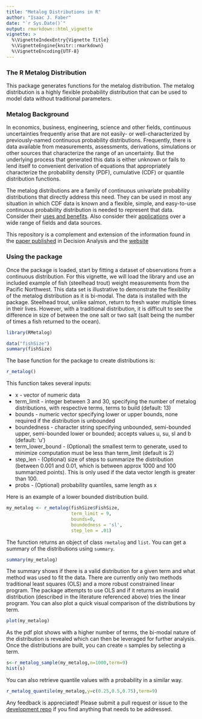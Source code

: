 ```yaml
---
title: "Metalog Distributions in R"
author: "Isaac J. Faber"
date: "`r Sys.Date()`"
output: rmarkdown::html_vignette
vignette: >
  %\VignetteIndexEntry{Vignette Title}
  %\VignetteEngine{knitr::rmarkdown}
  %\VignetteEncoding{UTF-8}
---
```


### The R Metalog Distribution

This package generates functions for the metalog distribution.  The metalog distribution is a highly flexible probability distribution that can be used to model data without traditional parameters.

### Metalog Background

In economics, business, engineering, science and other fields, continuous uncertainties frequently arise that are not easily- or well-characterized by previously-named continuous probability distributions. Frequently, there is data available from measurements, assessments, derivations, simulations or other sources that characterize the range of an uncertainty. But the underlying process that generated this data is either unknown or fails to lend itself to convenient derivation of equations that appropriately characterize the probability density (PDF), cumulative (CDF) or quantile distribution functions.

The metalog distributions are a family of continuous univariate probability distributions that directly address this need. They can be used in most any situation in which CDF data is known and a flexible, simple, and easy-to-use continuous probability distribution is needed to represent that data. Consider their [uses and benefits](http://www.metalogdistributions.com/usesbenefits.html).  Also consider their [applications](http://www.metalogdistributions.com/applicationsdata.html) over a wide range of fields and data sources.

This repository is a complement and extension of the information found in the [paper published](http://pubsonline.informs.org/doi/abs/10.1287/deca.2016.0338) in Decision Analysis and the [website](http://www.metalogdistributions.com/)

### Using the package

Once the package is loaded, start by fitting a dataset of observations from a continuous distribution.  For this vignette, we will load the library and use an included example of fish (steelhead trout) weight measurements from the Pacific Northwest.  This data set is illustrative to demonstrate the flexibility of the metalog distribution as it is bi-modal.  The data is installed with the package. Steelhead trout, unlike salmon, return to fresh water multiple times in their lives. However, with a traditional distribution, it is difficult to see the difference in size of between the one salt or two salt (salt being the number of times a fish returned to the ocean).

```r
library(RMetalog)

data("fishSize")
summary(fishSize)
```

The base function for the package to create distributions is:

```r
r_metalog()
```

This function takes several inputs:

* x - vector of numeric data
* term_limit - integer between 3 and 30, specifying the number of metalog distributions, with respective terms, terms to build (default: 13)
* bounds - numeric vector specifying lower or upper bounds, none required if the distribution is unbounded
* boundedness - character string specifying unbounded, semi-bounded upper, semi-bounded lower or bounded; accepts values u, su, sl and b (default: 'u')
* term_lower_bound - (Optional) the smallest term to generate, used to minimize computation must be less than term_limit (default is 2)
* step_len - (Optional) size of steps to summarize the distribution (between 0.001 and 0.01, which is between approx 1000 and 100 summarized points). This is only used if the data vector length is greater than 100.
* probs - (Optional) probability quantiles, same length as x

Here is an example of a lower bounded distribution build.

```r
my_metalog <- r_metalog(fishSize$FishSize,
                        term_limit = 9,
                        bounds=0,
                        boundedness = 'sl',
                        step_len = .01)
```

The function returns an object of class `rmetalog` and `list`. You can get a summary of the distributions using `summary`.

```r
summary(my_metalog)
```
  
The summary shows if there is a valid distribution for a given term and what method was used to fit the data. There are currently only two methods traditional least squares (OLS) and a more robust constrained linear program. The package attempts to use OLS and if it returns an invalid distribution (described in the literature referenced above) tries the linear program. You can also plot a quick visual comparison of the distributions by term. 

```r
plot(my_metalog)
```  

As the pdf plot shows with a higher number of terms, the bi-modal nature of the distribution is revealed which can then be leveraged for further analysis. Once the distributions are built, you can create `n` samples by selecting a term.

```r
s<-r_metalog_sample(my_metalog,n=1000,term=9)
hist(s)
```  

You can also retrieve quantile values with a probability in a similar way.

```r
r_metalog_quantile(my_metalog,y=c(0.25,0.5,0.75),term=9)
```  

Any feedback is appreciated! Please submit a pull request or issue to the [development repo](https://github.com/isaacfab/RMetalog) if you find anything that needs to be addressed.




